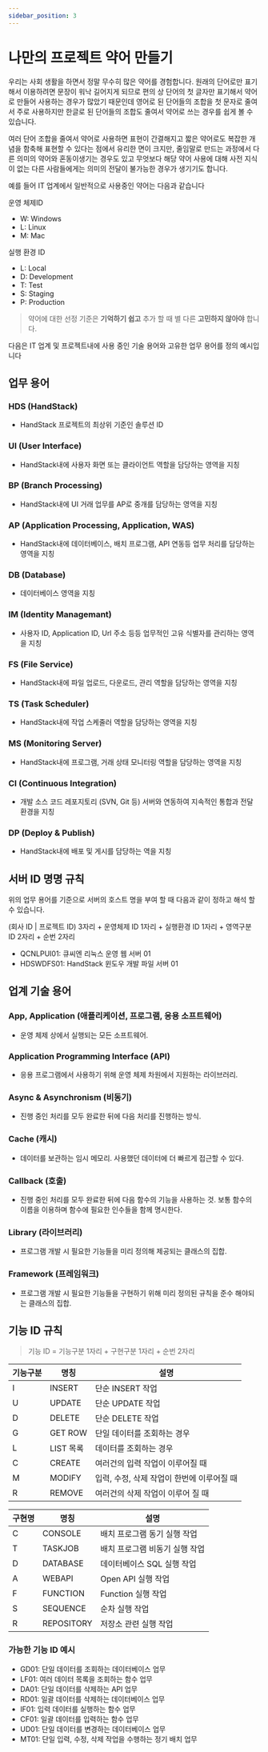 ```yaml
---
sidebar_position: 3
---
```


# 나만의 프로젝트 약어 만들기

우리는 사회 생활을 하면서 정말 무수히 많은 약어를 경험합니다. 원래의 단어로만 표기해서 이용하려면 문장이 워낙 길어지게 되므로 편의 상 단어의 첫 글자만 표기해서 약어로 만들어 사용하는 경우가 많았기 때문인데 영어로 된 단어들의 조합을 첫 문자로 줄여서 주로 사용하지만 한글로 된 단어들의 조합도 줄여서 약어로 쓰는 경우를 쉽게 볼 수 있습니다.

여러 단어 조합을 줄여서 약어로 사용하면 표현이 간결해지고 짧은 약어로도 복잡한 개념을 함축해 표현할 수 있다는 점에서 유리한 면이 크지만, 줄임말로 만드는 과정에서 다른 의미의 약어와 혼동이생기는 경우도 있고 무엇보다 해당 약어 사용에 대해 사전 지식이 없는 다른 사람들에게는 의미의 전달이 불가능한 경우가 생기기도 합니다.

예를 들어 IT 업계에서 일반적으로 사용중인 약어는 다음과 같습니다

운영 체제ID
* W: Windows
* L: Linux
* M: Mac
    
실행 환경 ID
* L: Local
* D: Development
* T: Test
* S: Staging
* P: Production

> 약어에 대한 선정 기준은 **기억하기 쉽고** 추가 할 때 별 다른 **고민하지 않아야** 합니다.

다음은 IT 업계 및 프로젝트내에 사용 중인 기술 용어와 고유한 업무 용어를 정의 예시입니다

## 업무 용어
### HDS (HandStack)
* HandStack 프로젝트의 최상위 기준인 솔루션 ID

### UI (User Interface)
* HandStack내에 사용자 화면 또는 클라이언트 역할을 담당하는 영역을 지칭

### BP (Branch Processing)
* HandStack내에 UI 거래 업무를 AP로 중개를 담당하는 영역을 지칭

### AP (Application Processing, AppIication, WAS)
* HandStack내에 데이터베이스, 배치 프로그램, API 연동등 업무 처리를 담당하는 영역을 지칭

### DB (Database)
* 데이터베이스 영역을 지칭

### IM (Identity Managemant)
* 사용자 ID, Application ID, Url 주소 등등 업무적인 고유 식별자를 관리하는 영역을 지칭

### FS (File Service)
* HandStack내에 파일 업로드, 다운로드, 관리 역할을 담당하는 영역을 지칭

### TS (Task Scheduler)
* HandStack내에 작업 스케줄러 역할을 담당하는 영역을 지칭

### MS (Monitoring Server)
* HandStack내에 프로그램, 거래 상태 모니터링 역할을 담당하는 영역을 지칭

### CI (Continuous Integration)
* 개발 소스 코드 레포지토리 (SVN, Git 등) 서버와 연동하여 지속적인 통합과 전달 환경을 지칭

### DP (Deploy & Publish)
* HandStack내에 배포 및 게시를 담당하는 역을 지칭

## 서버 ID 명명 규칙

위의 업무 용어를 기준으로 서버의 호스트 명을 부여 할 때 다음과 같이 정하고 해석 할 수 있습니다.

(회사 ID | 프로젝트 ID) 3자리 + 운영체제 ID 1자리 + 실행환경 ID 1자리 + 영역구분 ID 2자리 + 순번 2자리

* QCNLPUI01: 큐씨엔 리눅스 운영 웹 서버 01
* HDSWDFS01: HandStack 윈도우 개발 파일 서버 01

## 업계 기술 용어

### App, Application (애플리케이션, 프로그램, 응용 소프트웨어)
* 운영 체제 상에서 실행되는 모든 소프트웨어.

### Application Programming Interface (API)
* 응용 프로그램에서 사용하기 위해 운영 체제 차원에서 지원하는 라이브러리.

### Async & Asynchronism (비동기)
* 진행 중인 처리를 모두 완료한 뒤에 다음 처리를 진행하는 방식.

### Cache (캐시)
* 데이터를 보관하는 임시 메모리. 사용했던 데이터에 더 빠르게 접근할 수 있다.

### Callback (호출)
* 진행 중인 처리를 모두 완료한 뒤에 다음 함수의 기능을 사용하는 것. 보통 함수의 이름을 이용하며 함수에 필요한 인수들을 함께 명시한다.

### Library (라이브러리)
* 프로그램 개발 시 필요한 기능들을 미리 정의해 제공되는 클래스의 집합.

### Framework (프레임워크)
* 프로그램 개발 시 필요한 기능들을 구현하기 위해 미리 정의된 규칙을 준수 해야되는 클래스의 집합.

## 기능 ID 규칙

> 기능 ID = 기능구분 1자리 + 구현구분 1자리 + 순번 2자리

|기능구분|명칭|설명|
|---|---|---|
|I|INSERT|단순 INSERT 작업|
|U|UPDATE|단순 UPDATE 작업|
|D|DELETE|단순 DELETE 작업|
|G|GET ROW|단일 데이터를 조회하는 경우|
|L|LIST	목록|데이터를 조회하는 경우|
|C|CREATE|여러건의 입력 작업이 이루어질 때|
|M|MODIFY|입력, 수정, 삭제 작업이 한번에 이루어질 때|
|R|REMOVE|여러건의 삭제 작업이 이루어 질 때|

|구현명|명칭|설명|
|---|---|---|
|C|CONSOLE|배치 프로그램 동기 실행 작업|
|T|TASKJOB|배치 프로그램 비동기 실행 작업|
|D|DATABASE|데이터베이스 SQL 실행 작업|
|A|WEBAPI|Open API 실행 작업|
|F|FUNCTION|Function 실행 작업|
|S|SEQUENCE|순차 실행 작업|
|R|REPOSITORY|저장소 관련 실행 작업|

### 가능한 기능 ID 예시
- GD01: 단일 데이터를 조회하는 데이터베이스 업무
- LF01: 여러 데이터 목록을 조회하는 함수 업무
- DA01: 단일 데이터를 삭제하는 API 업무
- RD01: 일괄 데이터를 삭제하는 데이터베이스 업무
- IF01: 입력 데이터를 실행하는 함수 업무
- CF01: 일괄 데이터를 입력하는 함수 업무
- UD01: 단일 데이터를 변경하는 데이터베이스 업무
- MT01: 단일 입력, 수정, 삭제 작업을 수행하는 정기 배치 업무